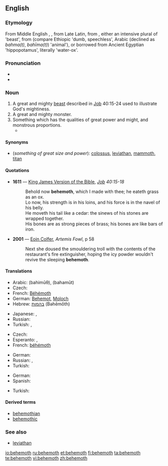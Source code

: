 {{was wotd|2006|July|3}}
==English==

{{wikipedia}}

===Etymology===
From Middle English {{term|bemoth|lang=enm}}, {{term|behemoth|lang=enm}}, from Late Latin, from {{etyl|he}} {{term|בהמות|tr=bəhēmōth|sc=Hebr}}, either an intensive plural of {{term|בהמה|tr=bəhēmāh|sc=Hebr}} 'beast', from {{proto|Semitic}} (compare Ethiopic {{term||bəhma}} 'dumb, speechless', Arabic {{term||ʼabham}} (declined as ''bahma(t)'', ''bahīma(t)'') 'animal'), or borrowed from Ancient Egyptian {{term|p-ehe-mau|lang=egy}} 'hippopotamus', literally 'water-ox'.

===Pronunciation===
* {{IPA|/bəˈhi(ː)məθ/}}
* {{audio|en-us-behemoth.ogg|Audio (US)}}

===Noun===
{{en-noun}}

# A great and mighty [[beast]] described in [[Job]] 40:15-24 used to illustrate God's mightiness.
# A great and mighty monster.
# Something which has the qualities of great power and might, and monstrous proportions.
#* {{quote-news
|year=2011
|date=January 18
|author=Joe Lovejoy
|title=Cardiff City 0 Stoke City 2
|work=Guardian Online
|url=http://www.guardian.co.uk/football/2011/jan/18/cardiff-city-stoke-city-fa-cup?intcmp=239
|page=
|passage=The diehards who did turn out were at least rewarded with a first sight of Jon Parkin, the '''behemoth''' striker signed from Preston, who scored a stunning goal on his debut at Norwich last weekend.}}

====Synonyms====
* (''something of great size and power''): [[colossus]], [[leviathan]], [[mammoth]], [[titan]]

====Quotations====
* '''1611''' — [[w:King James Version of the Bible|King James Version of the Bible]], ''[[s:Bible, King James, Job|Job]] 40:15-18''
*: Behold now '''behemoth''', which I made with thee; he eateth grass as an ox.<br/>Lo now, his strength is in his loins, and his force is in the navel of his belly.<br/>He moveth his tail like a cedar: the sinews of his stones are wrapped together.<br/>His bones are as strong pieces of brass; his bones are like bars of iron.
* '''2001''' — [[w:Eoin Colfer|Eoin Colfer]], ''Artemis Fowl'', p 58
*: Next she doused the smouldering troll with the contents of the restaurant's fire extinguisher, hoping the icy powder wouldn't revive the sleeping '''behemoth'''.

====Translations====
{{trans-top|mighty beast in the Book of Job}}
* Arabic: {{Arab|[[بهيموث]]}} (bahimūθ), {{Arab|[[بهموت]]}} (bahamūt)
* Czech: {{t|cs|behemot|m}}
* French: [[Béhémoth]]
* German: [[Behemot]], [[Moloch]] {{m}}
* Hebrew: [[בהמות]] (Bəhēmôth)
{{trans-mid}}
* Japanese: {{t|ja|ベヘモット|tr=behemotto|sc=Jpan}}, {{t|ja|ベヒーモス|tr=behīmosu|sc=Jpan}}
* Russian: {{qualifier|"hippopotamus" in modern Russian}} {{t|ru|бегемот|m|tr=begemót|sc=Cyrl}}
* Turkish: {{t|tr|behemot}},  {{t|tr|dev yaratık}}
{{trans-bottom}}

{{trans-top|mighty monster}}
* Czech: {{t|cs|obluda|f}}
* Esperanto: {{t-|eo|behemo|xs=Esperanto}},  {{t-|eo|behemoto|xs=Esperanto}}
* French: [[béhémoth]] {{m}}
{{trans-mid}}
* German: {{t-|de|Riesentier|n}}
* Russian: {{t|ru|чудище|n|tr=čúdišče|sc=Cyrl}}, {{t|ru|чудовище|n|tr=čudóvišče|sc=Cyrl}}
* Turkish: {{t+|tr|dev}}
{{trans-bottom}}

{{trans-top|something of great size and power}}
* German: {{t+|de|Gigant|m}}
* Spanish: {{t|es|marmotreto}}
{{trans-mid}}
* Turkish: {{t+|tr|dev}}
{{trans-bottom}}

====Derived terms====
* [[behemothian]]
* [[behemothic]]

===See also===
* [[leviathan]]

[[io:behemoth]]
[[ru:behemoth]]
[[et:behemoth]]
[[fi:behemoth]]
[[ta:behemoth]]
[[te:behemoth]]
[[vi:behemoth]]
[[zh:behemoth]]